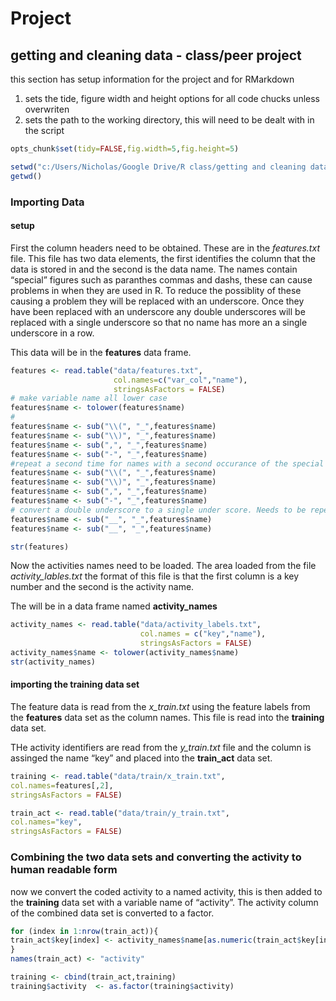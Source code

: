 Project
===
getting and cleaning data - class/peer project
-----
this section has setup information for the project and for RMarkdown

1. sets the tide, figure width and height options for all code chucks unless 
overwriten
1. sets the path to the working directory, this will need to be dealt with in the script
```r
opts_chunk$set(tidy=FALSE,fig.width=5,fig.height=5)

setwd("c:/Users/Nicholas/Google Drive/R class/getting and cleaning data/Getting-and-cleaning-data/project")
getwd()
```
### Importing Data

#### setup
First the column headers need to be obtained. These are in the *features.txt*
file. This file has two data elements, the first identifies the column that the data is
stored in and the second is the data name. The names contain "special" figures
such as paranthes commas and dashs, these can cause problems in when they are used
in R. To reduce the possiblity of these causing a problem they will be replaced with
an underscore. Once they have been replaced with an underscore any double underscores will be 
replaced with a single underscore so that no name has more an a single underscore 
in a row.

This data will be in the **features** data frame.

```r
features <- read.table("data/features.txt",
                       col.names=c("var_col","name"),
                       stringsAsFactors = FALSE)
# make variable name all lower case
features$name <- tolower(features$name)
#
features$name <- sub("\\(", "_",features$name)
features$name <- sub("\\)", "_",features$name)
features$name <- sub(",", "_",features$name)
features$name <- sub("-", "_",features$name)
#repeat a second time for names with a second occurance of the special character in them.
features$name <- sub("\\(", "_",features$name)
features$name <- sub("\\)", "_",features$name)
features$name <- sub(",", "_",features$name)
features$name <- sub("-", "_",features$name)
# convert a double underscore to a single under score. Needs to be repeated to catch 3 underscores becoming 2
features$name <- sub("__", "_",features$name)
features$name <- sub("__", "_",features$name)

str(features)
```
Now the activities names need to be loaded. The area loaded from the file *activity_lables.txt*
the format of this file is that the first column is a key number and the second is the
activity name. 

The will be in a data frame named **activity_names**
```r
activity_names <- read.table("data/activity_labels.txt",
                             col.names = c("key","name"),
                             stringsAsFactors = FALSE)
activity_names$name <- tolower(activity_names$name)
str(activity_names)
```

#### importing the training data set
The feature data is read from the *x_train.txt* using the feature labels from the **features** data set
as the column names. This file is read into the **training** data set.

THe activity identifiers are read from the *y_train.txt* file and the column is assinged
the name "key" and placed into the **train_act** data set.
```r

training <- read.table("data/train/x_train.txt",
col.names=features[,2],
stringsAsFactors = FALSE)

train_act <- read.table("data/train/y_train.txt",
col.names="key",
stringsAsFactors = FALSE)
```

### Combining the two data sets and converting the activity to human readable form
now we convert the coded activity to a named activity, this is then added to the
**training** data set with a variable name of "activity". The activity column of the 
combined data set is converted to a factor.

```r
for (index in 1:nrow(train_act)){
train_act$key[index] <- activity_names$name[as.numeric(train_act$key[index])]
}
names(train_act) <- "activity"

training <- cbind(train_act,training)
training$activity  <- as.factor(training$activity)

```



